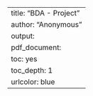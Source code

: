 ---
title: "BDA - Project"
author: "Anonymous"
output: 
  pdf_document: 
    toc: yes
    toc_depth: 1
urlcolor: blue
---